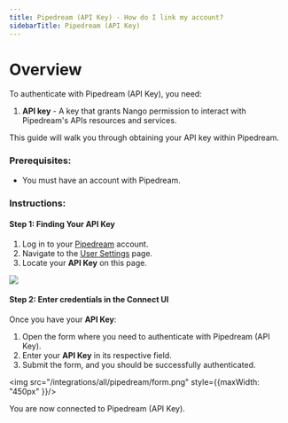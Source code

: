 ```yaml
---
title: Pipedream (API Key) - How do I link my account?
sidebarTitle: Pipedream (API Key)
---
```


# Overview

To authenticate with Pipedream (API Key), you need:
1. **API key** - A key that grants Nango permission to interact with Pipedream's APIs resources and services.

This guide will walk you through obtaining your API key within Pipedream.

### Prerequisites:

- You must have an account with Pipedream.

### Instructions:

#### Step 1: Finding Your API Key
1. Log in to your [Pipedream](https://pipedream.com/auth/login) account.
2. Navigate to the [User Settings](https://pipedream.com/settings/user) page.
3. Locate your **API Key** on this page.
<img src="/integrations/all/pipedream/api_key.png" />

#### Step 2: Enter credentials in the Connect UI

Once you have your **API Key**:
1. Open the form where you need to authenticate with Pipedream (API Key).
2. Enter your **API Key** in its respective field.
3. Submit the form, and you should be successfully authenticated.


<img src="/integrations/all/pipedream/form.png" style={{maxWidth: "450px" }}/>

You are now connected to Pipedream (API Key).
 